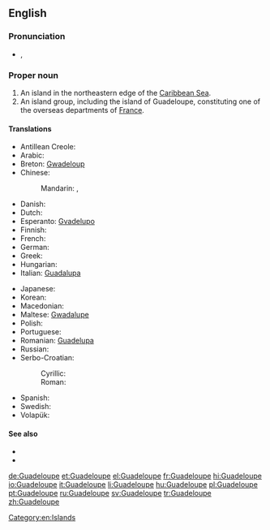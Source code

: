 ==English==
{{wikipedia}}

===Pronunciation===
* {{a|UK}} {{IPA|/ɡwɑː(ɹ).də.luːp/}}, {{X-SAMPA|/gwA:(r).d@.lu:p/}}

===Proper noun===
{{en-proper noun}}

# An island in the northeastern edge of the [[Caribbean Sea]].
# An island group, including the island of Guadeloupe, constituting one of the overseas departments of [[France]].

====Translations====
{{trans-top|overseas department of France}}
* Antillean Creole: {{tø|gcf|Gwadloup}}
* Arabic: {{t-|ar|جوادلوب|m|tr=gwadilub|sc=Arab}}
* Breton: [[Gwadeloup]]
* Chinese:
*: Mandarin: {{t|cmn|瓜德羅普島|sc=Hani}}, {{t|cmn|瓜德罗普岛|tr=Guādéluópǔ dǎo|sc=Hani}}
* Danish: {{t-|da|Guadeloupe}}
* Dutch: {{t-|nl|Guadeloupe}}
* Esperanto: [[Gvadelupo]]
* Finnish: {{t-|fi|Guadeloupe}}
* French: {{t+|fr|Guadeloupe|f}}
* German: {{t+|de|Guadeloupe|f}}
* Greek: {{t+|el|Γουαδελούπη|f|tr=Gouadeloúpi}}
* Hungarian: {{t+|hu|Guadeloupe}}
* Italian: [[Guadalupa]] {{f}}
{{trans-mid}}
* Japanese: {{t-|ja|グアドループ島|tr=Guadorūpu-tō|sc=Jpan}}
* Korean: {{t-|ko|과들루프 섬|tr=Gwadeullupeu seom|sc=Kore}}
* Macedonian: {{t-|mk|Гвадалупе|n|tr=Gvadalúpe}}
* Maltese: [[Gwadalupe]]
* Polish: {{t+|pl|Gwadelupa|f}}
* Portuguese: {{t+|pt|Guadalupe}}
* Romanian: [[Guadelupa]] {{f}}
* Russian: {{t-|ru|Гваделупа|f|tr=Gvadelúpa}}
* Serbo-Croatian:
*: Cyrillic: {{t-|sh|Гвадалупа|f}}
*: Roman: {{t-|sh|Gvadalupa|f}}
* Spanish: {{t+|es|Guadalupe|f}}
* Swedish: {{t+|sv|Guadeloupe}}
* Volapük: {{t+|vo|Gvadelupeän}}
{{trans-bottom}}

====See also====
* {{pedialite}}
* {{commonslite|Atlas of Guadeloupe}}

[[Category:en:Islands]]

[[de:Guadeloupe]]
[[et:Guadeloupe]]
[[el:Guadeloupe]]
[[fr:Guadeloupe]]
[[hi:Guadeloupe]]
[[io:Guadeloupe]]
[[it:Guadeloupe]]
[[li:Guadeloupe]]
[[hu:Guadeloupe]]
[[pl:Guadeloupe]]
[[pt:Guadeloupe]]
[[ru:Guadeloupe]]
[[sv:Guadeloupe]]
[[tr:Guadeloupe]]
[[zh:Guadeloupe]]